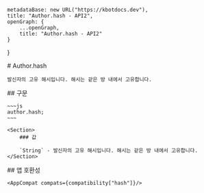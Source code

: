 
    metadataBase: new URL("https://kbotdocs.dev"),
    title: "Author.hash - API2",
    openGraph: {
        ...openGraph,
        title: "Author.hash - API2"
    }
}

<Section>
    # Author.hash

    발신자의 고유 해시입니다. 해시는 같은 방 내에서 고유합니다.
</Section>
<Section>
    ## 구문

    ~~~js
    author.hash;
    ~~~

    <Section>
        ### 값

        `String` - 발신자의 고유 해시입니다. 해시는 같은 방 내에서 고유합니다.
    </Section>
</Section>
<Section>
    ## 앱 호환성

    <AppCompat compats={compatibility["hash"]}/>
</Section>